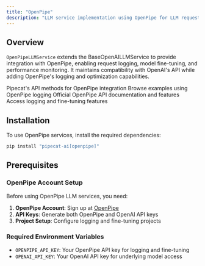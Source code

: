```yaml
---
title: "OpenPipe"
description: "LLM service implementation using OpenPipe for LLM request logging and fine-tuning"
---
```


## Overview

`OpenPipeLLMService` extends the BaseOpenAILLMService to provide integration with OpenPipe, enabling request logging, model fine-tuning, and performance monitoring. It maintains compatibility with OpenAI's API while adding OpenPipe's logging and optimization capabilities.

<CardGroup cols={2}>
  <Card
    title="OpenPipe LLM API Reference"
    icon="code"
    href="https://reference-server.pipecat.ai/en/latest/api/pipecat.services.openpipe.llm.html"
  >
    Pipecat's API methods for OpenPipe integration
  </Card>
  <Card
    title="Example Implementation"
    icon="play"
    href="https://github.com/pipecat-ai/pipecat/tree/main/examples"
  >
    Browse examples using OpenPipe logging
  </Card>
  <Card
    title="OpenPipe Documentation"
    icon="book"
    href="https://docs.openpipe.ai/api-reference/post-chatcompletions"
  >
    Official OpenPipe API documentation and features
  </Card>
  <Card title="OpenPipe Platform" icon="microphone" href="https://openpipe.ai/">
    Access logging and fine-tuning features
  </Card>
</CardGroup>

## Installation

To use OpenPipe services, install the required dependencies:

```bash
pip install "pipecat-ai[openpipe]"
```

## Prerequisites

### OpenPipe Account Setup

Before using OpenPipe LLM services, you need:

1. **OpenPipe Account**: Sign up at [OpenPipe](https://openpipe.ai/)
2. **API Keys**: Generate both OpenPipe and OpenAI API keys
3. **Project Setup**: Configure logging and fine-tuning projects

### Required Environment Variables

- `OPENPIPE_API_KEY`: Your OpenPipe API key for logging and fine-tuning
- `OPENAI_API_KEY`: Your OpenAI API key for underlying model access
